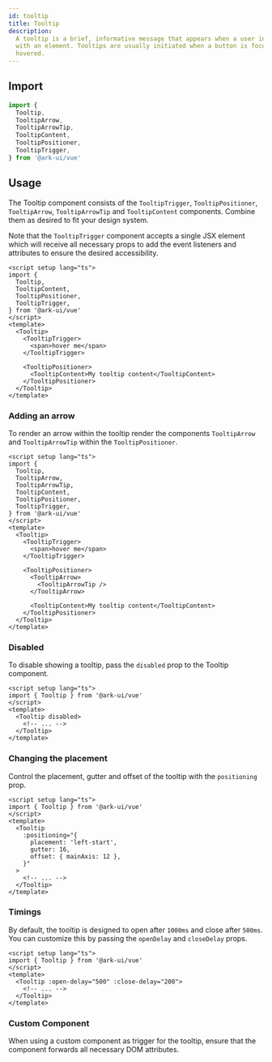 ```yaml
---
id: tooltip
title: Tooltip
description:
  A tooltip is a brief, informative message that appears when a user interacts
  with an element. Tooltips are usually initiated when a button is focused or
  hovered.
---
```



<Playground />

## Import

```ts
import {
  Tooltip,
  TooltipArrow,
  TooltipArrowTip,
  TooltipContent,
  TooltipPositioner,
  TooltipTrigger,
} from '@ark-ui/vue'
```

## Usage

The Tooltip component consists of the `TooltipTrigger`, `TooltipPositioner`,
`TooltipArrow`, `TooltipArrowTip` and `TooltipContent` components. Combine them
as desired to fit your design system.

Note that the `TooltipTrigger` component accepts a single JSX element which will
receive all necessary props to add the event listeners and attributes to ensure
the desired accessibility.

```vue
<script setup lang="ts">
import {
  Tooltip,
  TooltipContent,
  TooltipPositioner,
  TooltipTrigger,
} from '@ark-ui/vue'
</script>
<template>
  <Tooltip>
    <TooltipTrigger>
      <span>hover me</span>
    </TooltipTrigger>

    <TooltipPositioner>
      <TooltipContent>My tooltip content</TooltipContent>
    </TooltipPositioner>
  </Tooltip>
</template>
```

### Adding an arrow

To render an arrow within the tooltip render the components `TooltipArrow` and
`TooltipArrowTip` within the `TooltipPositioner`.

```vue {7-9}
<script setup lang="ts">
import {
  Tooltip,
  TooltipArrow,
  TooltipArrowTip,
  TooltipContent,
  TooltipPositioner,
  TooltipTrigger,
} from '@ark-ui/vue'
</script>
<template>
  <Tooltip>
    <TooltipTrigger>
      <span>hover me</span>
    </TooltipTrigger>

    <TooltipPositioner>
      <TooltipArrow>
        <TooltipArrowTip />
      </TooltipArrow>

      <TooltipContent>My tooltip content</TooltipContent>
    </TooltipPositioner>
  </Tooltip>
</template>
```

### Disabled

To disable showing a tooltip, pass the `disabled` prop to the Tooltip component.

```vue
<script setup lang="ts">
import { Tooltip } from '@ark-ui/vue'
</script>
<template>
  <Tooltip disabled>
    <!-- ... -->
  </Tooltip>
</template>
```

### Changing the placement

Control the placement, gutter and offset of the tooltip with the `positioning`
prop.

```vue
<script setup lang="ts">
import { Tooltip } from '@ark-ui/vue'
</script>
<template>
  <Tooltip
    :positioning="{
      placement: 'left-start',
      gutter: 16,
      offset: { mainAxis: 12 },
    }"
  >
    <!-- ... -->
  </Tooltip>
</template>
```

### Timings

By default, the tooltip is designed to open after `1000ms` and close after
`500ms`. You can customize this by passing the `openDelay` and `closeDelay`
props.

```vue
<script setup lang="ts">
import { Tooltip } from '@ark-ui/vue'
</script>
<template>
  <Tooltip :open-delay="500" :close-delay="200">
    <!-- ... -->
  </Tooltip>
</template>
```

### Custom Component

When using a custom component as trigger for the tooltip, ensure that the
component forwards all necessary DOM attributes.
